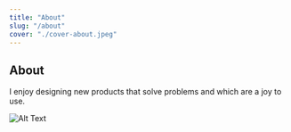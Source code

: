 ```yaml
---
title: "About"
slug: "/about"
cover: "./cover-about.jpeg"
---
```


## About

I enjoy designing new products that solve problems and which are a joy to use. 

![Alt Text](https://placehold.it/1600x900 "Image Title")
